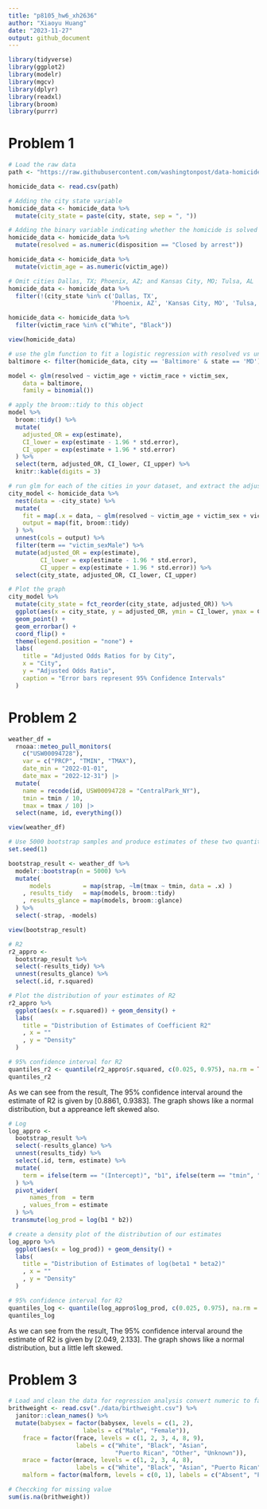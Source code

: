 ```yaml
---
title: "p8105_hw6_xh2636"
author: "Xiaoyu Huang"
date: "2023-11-27"
output: github_document
---
```


```r
library(tidyverse)
library(ggplot2)
library(modelr)
library(mgcv)
library(dplyr)
library(readxl)
library(broom)
library(purrr)
```

# Problem 1
```r
# Load the raw data
path <- "https://raw.githubusercontent.com/washingtonpost/data-homicides/master/homicide-data.csv"

homicide_data <- read.csv(path)

# Adding the city state variable
homicide_data <- homicide_data %>%
  mutate(city_state = paste(city, state, sep = ", "))

# Adding the binary variable indicating whether the homicide is solved
homicide_data <- homicide_data %>%
  mutate(resolved = as.numeric(disposition == "Closed by arrest"))

homicide_data <- homicide_data %>%
  mutate(victim_age = as.numeric(victim_age))

# Omit cities Dallas, TX; Phoenix, AZ; and Kansas City, MO; Tulsa, AL
homicide_data <- homicide_data %>%
  filter(!(city_state %in% c('Dallas, TX', 
                             'Phoenix, AZ', 'Kansas City, MO', 'Tulsa, AL')))

homicide_data <- homicide_data %>%
  filter(victim_race %in% c("White", "Black"))

view(homicide_data)
```

```r
# use the glm function to fit a logistic regression with resolved vs unresolved
baltimore <- filter(homicide_data, city == 'Baltimore' & state == 'MD')

model <- glm(resolved ~ victim_age + victim_race + victim_sex,
    data = baltimore,
    family = binomial()) 

# apply the broom::tidy to this object
model %>% 
  broom::tidy() %>%
  mutate(
    adjusted_OR = exp(estimate),
    CI_lower = exp(estimate - 1.96 * std.error),
    CI_upper = exp(estimate + 1.96 * std.error)
  ) %>% 
  select(term, adjusted_OR, CI_lower, CI_upper) %>% 
  knitr::kable(digits = 3)
```

```r
# run glm for each of the cities in your dataset, and extract the adjusted odds ratio
city_model <- homicide_data %>% 
  nest(data = -city_state) %>%
  mutate(
    fit = map(.x = data, ~ glm(resolved ~ victim_age + victim_sex + victim_race, data = ., family = binomial())),
    output = map(fit, broom::tidy)
  ) %>%
  unnest(cols = output) %>%
  filter(term == "victim_sexMale") %>%
  mutate(adjusted_OR = exp(estimate),
         CI_lower = exp(estimate - 1.96 * std.error),
         CI_upper = exp(estimate + 1.96 * std.error)) %>%
  select(city_state, adjusted_OR, CI_lower, CI_upper) 

# Plot the graph
city_model %>%
  mutate(city_state = fct_reorder(city_state, adjusted_OR)) %>%
  ggplot(aes(x = city_state, y = adjusted_OR, ymin = CI_lower, ymax = CI_upper)) +
  geom_point() + 
  geom_errorbar() +
  coord_flip() +
  theme(legend.position = "none") +
  labs(
    title = "Adjusted Odds Ratios for by City",
    x = "City",
    y = "Adjusted Odds Ratio",
    caption = "Error bars represent 95% Confidence Intervals"
  )
```

# Problem 2
```r
weather_df = 
  rnoaa::meteo_pull_monitors(
    c("USW00094728"),
    var = c("PRCP", "TMIN", "TMAX"), 
    date_min = "2022-01-01",
    date_max = "2022-12-31") |>
  mutate(
    name = recode(id, USW00094728 = "CentralPark_NY"),
    tmin = tmin / 10,
    tmax = tmax / 10) |>
  select(name, id, everything())

view(weather_df)
```

```r
# Use 5000 bootstrap samples and produce estimates of these two quantities. 
set.seed(1)

bootstrap_result <- weather_df %>%
  modelr::bootstrap(n = 5000) %>%
  mutate(
      models         = map(strap, ~lm(tmax ~ tmin, data = .x) )
    , results_tidy   = map(models, broom::tidy)
    , results_glance = map(models, broom::glance)
  ) %>% 
  select(-strap, -models)

view(bootstrap_result)
```

```r
# R2
r2_appro <-
  bootstrap_result %>%
  select(-results_tidy) %>%
  unnest(results_glance) %>%
  select(.id, r.squared)

# Plot the distribution of your estimates of R2
r2_appro %>%
  ggplot(aes(x = r.squared)) + geom_density() +
  labs(
    title = "Distribution of Estimates of Coefficient R2"
    , x = ""
    , y = "Density"
  )
```

```r
# 95% confidence interval for R2
quantiles_r2 <- quantile(r2_appro$r.squared, c(0.025, 0.975), na.rm = TRUE)
quantiles_r2
```
As we can see from the result, The 95% confidence interval around the estimate of R2 is given by [0.8861, 0.9383]. The graph shows like a normal distribution, but a appreance left skewed also.

```r
# Log
log_appro <-
  bootstrap_result %>%
  select(-results_glance) %>%
  unnest(results_tidy) %>%
  select(.id, term, estimate) %>%
  mutate(
    term = ifelse(term == "(Intercept)", "b1", ifelse(term == "tmin", "b2", term))
  ) %>%
  pivot_wider(
      names_from  = term
    , values_from = estimate
  ) %>%
 transmute(log_prod = log(b1 * b2))

# create a density plot of the distribution of our estimates
log_appro %>%
  ggplot(aes(x = log_prod)) + geom_density() +
  labs(
    title = "Distribution of Estimates of log(beta1 * beta2)"
    , x = ""
    , y = "Density"
  )
```

```r
# 95% confidence interval for R2
quantiles_log <- quantile(log_appro$log_prod, c(0.025, 0.975), na.rm = TRUE)
quantiles_log
```
As we can see from the result, The 95% confidence interval around the estimate of R2 is given by [2.049, 2.133]. The graph shows like a normal distribution, but a little left skewed. 

# Problem 3
```r
# Load and clean the data for regression analysis convert numeric to factor
brithweight <- read.csv("./data/birthweight.csv") %>%
  janitor::clean_names() %>%
  mutate(babysex = factor(babysex, levels = c(1, 2), 
                     labels = c("Male", "Female")),
    frace = factor(frace, levels = c(1, 2, 3, 4, 8, 9), 
                   labels = c("White", "Black", "Asian", 
                              "Puerto Rican", "Other", "Unknown")),
    mrace = factor(mrace, levels = c(1, 2, 3, 4, 8), 
                   labels = c("White", "Black", "Asian", "Puerto Rican", "Other")),
    malform = factor(malform, levels = c(0, 1), labels = c("Absent", "Present")))
```

```r
# Checcking for missing value
sum(is.na(brithweight))
```


